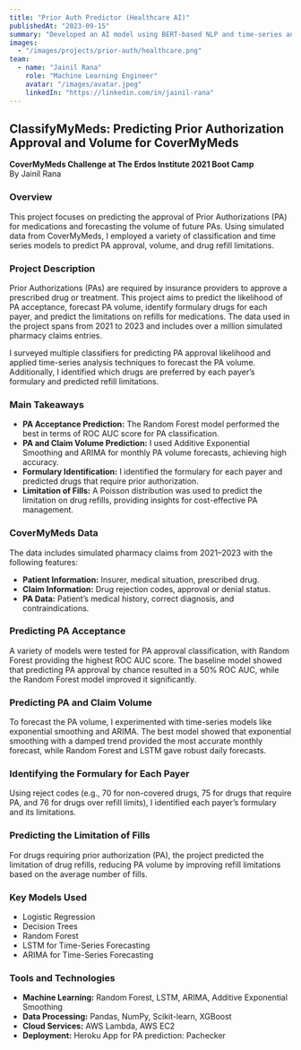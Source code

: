 ```yaml
---
title: "Prior Auth Predictor (Healthcare AI)"
publishedAt: "2023-09-15"
summary: "Developed an AI model using BERT-based NLP and time-series analysis to predict prior authorization outcomes from EHR data, deployed using AWS EC2 and Lambda."
images:
  - "/images/projects/prior-auth/healthcare.png"
team:
  - name: "Jainil Rana"
    role: "Machine Learning Engineer"
    avatar: "/images/avatar.jpeg"
    linkedIn: "https://linkedin.com/in/jainil-rana"
---
```


## ClassifyMyMeds: Predicting Prior Authorization Approval and Volume for CoverMyMeds

**CoverMyMeds Challenge at The Erdos Institute 2021 Boot Camp**  
By Jainil Rana

### Overview
This project focuses on predicting the approval of Prior Authorizations (PA) for medications and forecasting the volume of future PAs. Using simulated data from CoverMyMeds, I employed a variety of classification and time series models to predict PA approval, volume, and drug refill limitations.

### Project Description
Prior Authorizations (PAs) are required by insurance providers to approve a prescribed drug or treatment. This project aims to predict the likelihood of PA acceptance, forecast PA volume, identify formulary drugs for each payer, and predict the limitations on refills for medications. The data used in the project spans from 2021 to 2023 and includes over a million simulated pharmacy claims entries.

I surveyed multiple classifiers for predicting PA approval likelihood and applied time-series analysis techniques to forecast the PA volume. Additionally, I identified which drugs are preferred by each payer’s formulary and predicted refill limitations.

### Main Takeaways
- **PA Acceptance Prediction:** The Random Forest model performed the best in terms of ROC AUC score for PA classification.
- **PA and Claim Volume Prediction:** I used Additive Exponential Smoothing and ARIMA for monthly PA volume forecasts, achieving high accuracy.
- **Formulary Identification:** I identified the formulary for each payer and predicted drugs that require prior authorization.
- **Limitation of Fills:** A Poisson distribution was used to predict the limitation on drug refills, providing insights for cost-effective PA management.

### CoverMyMeds Data
The data includes simulated pharmacy claims from 2021–2023 with the following features:
- **Patient Information:** Insurer, medical situation, prescribed drug.
- **Claim Information:** Drug rejection codes, approval or denial status.
- **PA Data:** Patient’s medical history, correct diagnosis, and contraindications.

### Predicting PA Acceptance
A variety of models were tested for PA approval classification, with Random Forest providing the highest ROC AUC score. The baseline model showed that predicting PA approval by chance resulted in a 50% ROC AUC, while the Random Forest model improved it significantly.

### Predicting PA and Claim Volume
To forecast the PA volume, I experimented with time-series models like exponential smoothing and ARIMA. The best model showed that exponential smoothing with a damped trend provided the most accurate monthly forecast, while Random Forest and LSTM gave robust daily forecasts.

### Identifying the Formulary for Each Payer
Using reject codes (e.g., 70 for non-covered drugs, 75 for drugs that require PA, and 76 for drugs over refill limits), I identified each payer’s formulary and its limitations.

### Predicting the Limitation of Fills
For drugs requiring prior authorization (PA), the project predicted the limitation of drug refills, reducing PA volume by improving refill limitations based on the average number of fills.

### Key Models Used
- Logistic Regression
- Decision Trees
- Random Forest
- LSTM for Time-Series Forecasting
- ARIMA for Time-Series Forecasting

### Tools and Technologies
- **Machine Learning:** Random Forest, LSTM, ARIMA, Additive Exponential Smoothing
- **Data Processing:** Pandas, NumPy, Scikit-learn, XGBoost
- **Cloud Services:** AWS Lambda, AWS EC2
- **Deployment:** Heroku App for PA prediction: Pachecker 